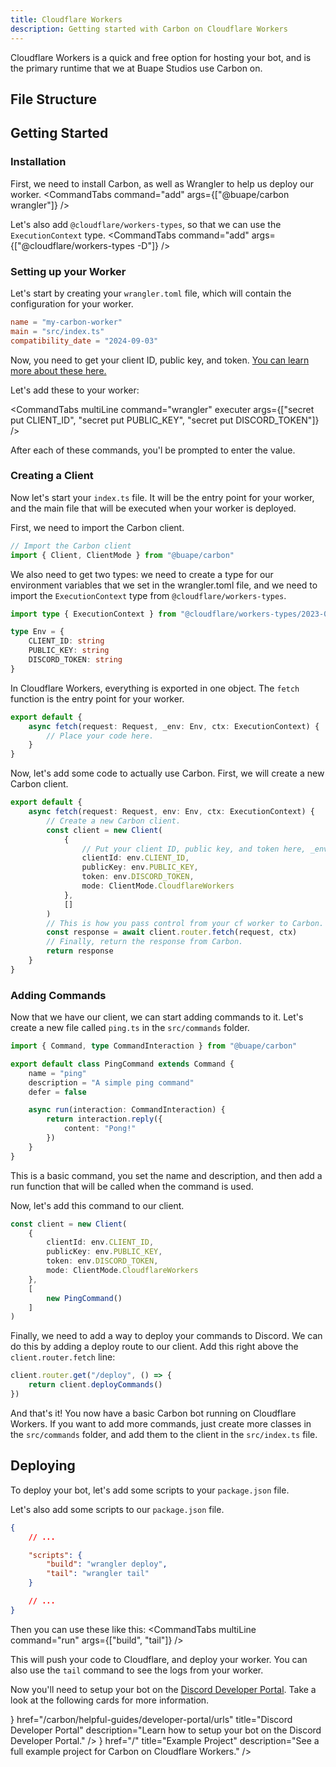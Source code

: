 ```yaml
---
title: Cloudflare Workers
description: Getting started with Carbon on Cloudflare Workers
---
```



Cloudflare Workers is a quick and free option for hosting your bot, and is the primary runtime that we at Buape Studios use Carbon on.

## File Structure

<Files>
	<Folder name="src" defaultOpen>
		<File name="index.ts" />
		<Folder name="commands" defaultOpen>
			<File name="ping.ts" />
		</Folder>
	</Folder>
	<File name="package.json" />
	<File name="wrangler.toml" />
</Files>

## Getting Started

### Installation 
First, we need to install Carbon, as well as Wrangler to help us deploy our worker.
<CommandTabs command="add" args={["@buape/carbon wrangler"]} />

Let's also add `@cloudflare/workers-types`, so that we can use the `ExecutionContext` type.
<CommandTabs command="add" args={["@cloudflare/workers-types -D"]} />

### Setting up your Worker

Let's start by creating your `wrangler.toml` file, which will contain the configuration for your worker.

```toml title="wrangler.toml"
name = "my-carbon-worker"
main = "src/index.ts"
compatibility_date = "2024-09-03"
```

Now, you need to get your client ID, public key, and token. [You can learn more about these here.](/carbon/developer-portal/create-a-bot)

Let's add these to your worker:

<CommandTabs multiLine command="wrangler" executer args={["secret put CLIENT_ID", "secret put PUBLIC_KEY", "secret put DISCORD_TOKEN"]} />

After each of these commands, you'l be prompted to enter the value. 

### Creating a Client

Now let's start your `index.ts` file. It will be the entry point for your worker, and the main file that will be executed when your worker is deployed.

First, we need to import the Carbon client.
```ts 
// Import the Carbon client
import { Client, ClientMode } from "@buape/carbon"
```

We also need to get two types: we need to create a type for our environment variables that we set in the wrangler.toml file, and we need to import the `ExecutionContext` type from `@cloudflare/workers-types`.
```ts
import type { ExecutionContext } from "@cloudflare/workers-types/2023-07-01"

type Env = {
	CLIENT_ID: string
	PUBLIC_KEY: string
	DISCORD_TOKEN: string
}
```

In Cloudflare Workers, everything is exported in one object. The `fetch` function is the entry point for your worker.
```ts
export default {
	async fetch(request: Request, _env: Env, ctx: ExecutionContext) {
		// Place your code here.
	}
}
```

Now, let's add some code to actually use Carbon. First, we will create a new Carbon client. 

```ts
export default {
	async fetch(request: Request, env: Env, ctx: ExecutionContext) {
		// Create a new Carbon client.
		const client = new Client(
			{
				// Put your client ID, public key, and token here, _env will have them from your `wrangler.toml` file.
				clientId: env.CLIENT_ID,
				publicKey: env.PUBLIC_KEY,
				token: env.DISCORD_TOKEN,
				mode: ClientMode.CloudflareWorkers
			},
			[]
		)
		// This is how you pass control from your cf worker to Carbon. Make sure you pass the ctx part as well, so that awaits work properly within Carbon.
		const response = await client.router.fetch(request, ctx)
		// Finally, return the response from Carbon.
		return response
	}
}
```

### Adding Commands

Now that we have our client, we can start adding commands to it. Let's create a new file called `ping.ts` in the `src/commands` folder.
```ts title="src/commands/ping.ts"
import { Command, type CommandInteraction } from "@buape/carbon"

export default class PingCommand extends Command {
	name = "ping"
	description = "A simple ping command"
	defer = false

	async run(interaction: CommandInteraction) {
		return interaction.reply({
			content: "Pong!"
		})
	}
}
```

This is a basic command, you set the name and description, and then add a run function that will be called when the command is used.

Now, let's add this command to our client.
```ts title="src/index.ts"
const client = new Client(
	{
		clientId: env.CLIENT_ID,
		publicKey: env.PUBLIC_KEY,
		token: env.DISCORD_TOKEN,
		mode: ClientMode.CloudflareWorkers
	},
	[
		new PingCommand()
	]
)
```

Finally, we need to add a way to deploy your commands to Discord. We can do this by adding a deploy route to our client.
Add this right above the `client.router.fetch` line:
```ts title="src/index.ts"
client.router.get("/deploy", () => {
	return client.deployCommands()
})
```


And that's it! You now have a basic Carbon bot running on Cloudflare Workers.
If you want to add more commands, just create more classes in the `src/commands` folder, and add them to the client in the `src/index.ts` file.

## Deploying

To deploy your bot, let's add some scripts to your `package.json` file. 



Let's also add some scripts to our `package.json` file.
```json title="package.json"
{
	// ...

	"scripts": {
		"build": "wrangler deploy",
		"tail": "wrangler tail"
	}

	// ...
}
```

Then you can use these like this:
<CommandTabs multiLine command="run" args={["build", "tail"]} />

This will push your code to Cloudflare, and deploy your worker. You can also use the `tail` command to see the logs from your worker.

Now you'll need to setup your bot on the [Discord Developer Portal](https://discord.com/developers/applications). Take a look at the following cards for more information.

<Cards>
  <Card
    icon={<LayoutDashboard />}
    href="/carbon/helpful-guides/developer-portal/urls"
    title="Discord Developer Portal"
    description="Learn how to setup your bot on the Discord Developer Portal."
  />
  <Card
    icon={<FolderGit />}
    href="/"
    title="Example Project"
    description="See a full example project for Carbon on Cloudflare Workers."
  />
</Cards>
